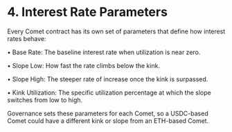 # 4. Interest Rate Parameters

Every Comet contract has its own set of parameters that define how interest rates behave:

• Base Rate: The baseline interest rate when utilization is near zero.

• Slope Low: How fast the rate climbs below the kink.

• Slope High: The steeper rate of increase once the kink is surpassed.

• Kink Utilization: The specific utilization percentage at which the slope switches from low to high.

Governance sets these parameters for each Comet, so a USDC-based Comet could have a different kink or slope from an ETH-based Comet.
